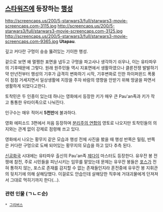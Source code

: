 == [[스타워즈]]에 등장하는 [[행성]] ==
http://screencaps.us/200/5-starwars3/full/starwars3-movie-screencaps.com-3115.jpg
http://screencaps.us/200/5-starwars3/full/starwars3-movie-screencaps.com-3125.jpg
http://screencaps.us/200/5-starwars3/full/starwars3-movie-screencaps.com-9365.jpg
'''Utapau'''.

깊고 커다란 구멍이 숭숭 뚫려있는 기이한 행성. 

겉으로 보면 왜 멀쩡한 표면을 냅두고 구멍을 파고사나 생각하기 쉬우나, 이는 유타파우의 기후때문에 그렇다. 원래 원주민들 역시 지표면에서 생활하였으나 클론전쟁 발발하기 약 만년전부터 행성의 기후가 급격히 변화하기 시작, 기후변화로 인한 하이퍼윈드 폭풍이 점점 거세지면서 일상생활에 지장을 주자 바람의 영향을 안받기 위해 땅굴을 파면서 생활하게 되었다고한다.

토착민은 두 인종이 있는데 하나는 영화에서 등장한 키가 매우 큰 Pau'an족과 키가 작고 통통한 우타이족으로 나눠진다.

인구수는 매우 적어서 '''5천만'''에 불과하다.

영화 에피소드 3편에서 처음 등장하며 [[분리주의 연합]]의 영토로 나오지만 토착민들의 의지와는 관계 없이 강제로 점령해 쓰고 있다.

영화에서 나오는 황무지 같은 모습과 행성 전체 사진을 봤을 때 행성 반쪽은 밀림, 반쪽은 커다란 구멍으로 도배 되어있는 황무지의 모습을 하고 있다 추측 된다.

[[신 공화국|신공화국]] 시대에는 유타파우 출신의 Pau'an족 [[제다이]] 마스터도 등장한다. 유우잔 봉 전쟁에 참전, 주로 시민들을  피난시키는 임무를 맡았는데 문제는 유우잔 봉들은 [[포스]]가 전혀 통하지 않는, 포스로 존재를 감지할 수 없는 존재들인지라 혼전중에 유우잔 봉 지휘관의 뒷치기에 의해 살해당했다. 이걸로도 안습인데 살해당한 직후에 거대괴물에게 던져져서 그대로 먹히기까지 한다(...).
=== 관련 인물 (ㄱㄴㄷ순) ===
 * [[그리버스]]
